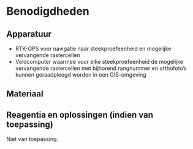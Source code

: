 # Benodigdheden

## Apparatuur

```{=html}
<!--
Opsomming van de apparatuur die nodig is en verwijzingen naar de SIP’s (Standard Instrument Procedure) indien die er zijn. Indien geen specifiek SIP’s voorhanden, illustreer de toegelaten apparatuur met foto’s, geef het exacte type apparatuur mee, …

TO DO: eenmaal er een sip bestaat voor RTK-GPS, moet hiernaar verwezen worden
-->
```
-   RTK-GPS voor navigatie naar steekproefeenheid en mogelijke vervangende rastercellen
-   Veldcomputer waarmee voor elke steekproefeenheid de mogelijke vervangende rastercellen met bijhorend rangnummer en orthofoto's kunnen geraadpleegd worden in een GIS-omgeving

## Materiaal

```{=html}
<!-- 
Opsomming van gebruikte materialen. Duidelijk aangeven welke materialen toelaatbaar zijn, welke volumes, afmetingen, materiaal, … vb. vermeld niet staalnamepotje, maar wel vierkant flesje, volume 250 ml, gegradueerd, vervaardigd uit PE, met afsluitbare deksel uit PP.
-->
```
## Reagentia en oplossingen (indien van toepassing)

Niet van toepassing.
